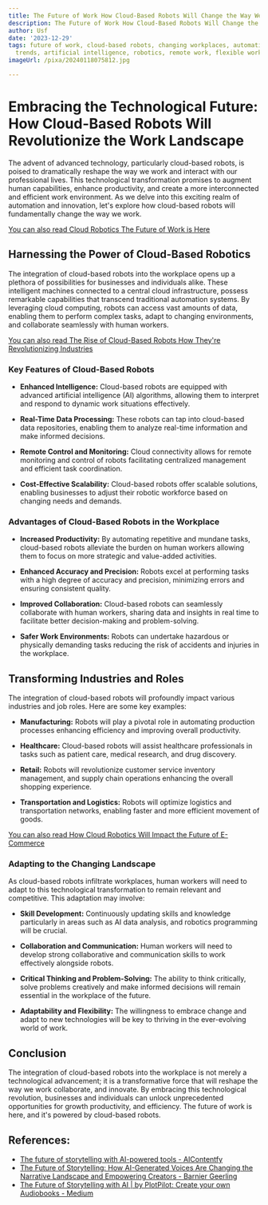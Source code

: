 ```yaml
---
title: The Future of Work How Cloud-Based Robots Will Change the Way We Work
description: The Future of Work How Cloud-Based Robots Will Change the Way We Work
author: Usf
date: '2023-12-29'
tags: future of work, cloud-based robots, changing workplaces, automation, technology
  trends, artificial intelligence, robotics, remote work, flexible work, digital transformation
imageUrl: /pixa/20240118075812.jpg

---
```

# Embracing the Technological Future: How Cloud-Based Robots Will Revolutionize  the Work Landscape

The advent of advanced technology, particularly cloud-based robots, is poised to  dramatically reshape the way we work  and interact with our professional lives. This technological transformation promises to augment human capabilities, enhance  productivity, and create a more interconnected and efficient work environment. As we delve into this exciting realm of automation and innovation, let's explore how cloud-based robots  will fundamentally change the way we work.

[You can  also read Cloud Robotics The Future of Work is Here](Cloud%20Robotics%20The%20Future%20of%20Work%20is%20Here)


## Harnessing the Power of  Cloud-Based Robotics

The integration of cloud-based robots into the workplace  opens  up a plethora of possibilities for businesses and  individuals alike. These intelligent machines connected to  a central cloud infrastructure, possess remarkable capabilities that transcend traditional automation systems. By leveraging  cloud computing, robots can  access vast amounts of data, enabling them to perform complex tasks, adapt to changing environments, and collaborate seamlessly with human workers.

[You  can also read The Rise of Cloud-Based Robots  How They're Revolutionizing  Industries](The%20Rise%20of%20Cloud-Based%20Robots%20How%20They%27re%20Revolutionizing%20Industries)


### Key Features of Cloud-Based Robots

* **Enhanced Intelligence:** Cloud-based robots are equipped with advanced  artificial intelligence (AI) algorithms, allowing them to interpret and respond to dynamic work situations effectively.

* **Real-Time Data Processing:** These robots can tap into  cloud-based data  repositories, enabling them to analyze real-time information  and make informed decisions.

* **Remote Control and Monitoring:** Cloud connectivity allows for  remote monitoring and control of robots  facilitating centralized management  and efficient task coordination.

* **Cost-Effective Scalability:** Cloud-based robots offer scalable solutions, enabling businesses to adjust their robotic workforce based on changing  needs and demands.

### Advantages of Cloud-Based Robots  in the Workplace

* **Increased Productivity:** By  automating  repetitive and mundane tasks, cloud-based robots alleviate the  burden on human workers allowing them to focus  on more strategic  and value-added activities.

* **Enhanced Accuracy and Precision:** Robots excel at performing tasks with a high degree of accuracy  and precision, minimizing errors and ensuring consistent  quality.

* **Improved Collaboration:** Cloud-based robots can seamlessly collaborate with human  workers, sharing data and insights in real time to facilitate better decision-making and problem-solving.

* **Safer  Work Environments:** Robots can undertake  hazardous or physically demanding tasks  reducing the risk of accidents and  injuries in the workplace.

## Transforming Industries and Roles

The integration of cloud-based robots will profoundly impact various industries and job roles. Here  are some key examples:

* **Manufacturing:**  Robots will play a pivotal role  in automating production processes enhancing efficiency and improving  overall productivity.

* **Healthcare:** Cloud-based robots will assist healthcare professionals in tasks such as  patient care, medical research, and drug discovery.

* **Retail:** Robots will revolutionize customer service inventory management, and supply chain operations enhancing the overall shopping experience.

* **Transportation and Logistics:** Robots will optimize logistics and transportation networks, enabling  faster and  more efficient movement  of goods.

[You can also read How Cloud Robotics Will Impact the Future of E-Commerce](How%20Cloud%20Robotics%20Will%20Impact%20the%20Future%20of%20E-Commerce)


### Adapting to the Changing Landscape

As  cloud-based robots  infiltrate workplaces, human workers will need to adapt to this  technological transformation to remain relevant  and competitive. This adaptation  may involve:

* **Skill Development:** Continuously updating  skills and knowledge particularly  in areas such as AI data analysis, and robotics programming will be crucial.

* **Collaboration and Communication:** Human workers will need to develop strong collaborative and communication skills to  work effectively  alongside robots.

* **Critical Thinking and Problem-Solving:** The ability to  think  critically, solve problems creatively and make informed decisions will remain essential  in the workplace  of  the future.

* **Adaptability and Flexibility:** The willingness to embrace change and adapt to new technologies will be key to thriving  in the ever-evolving world of work.

## Conclusion

The integration of cloud-based robots into the workplace is not merely a technological advancement; it  is a transformative force that will reshape the way we work collaborate, and innovate. By embracing this technological revolution,  businesses and individuals can unlock unprecedented opportunities for growth productivity, and efficiency. The future of work is here,  and it's powered by cloud-based robots.

## References:
- [The future of storytelling with AI-powered tools - AIContentfy](https://aicontentfy.com/en/blog/future-of-storytelling-with-ai-powered-tools)
- [The Future of Storytelling: How AI-Generated Voices Are Changing the Narrative Landscape and Empowering Creators - Barnier Geerling](https://barnier.medium.com/the-future-of-storytelling-how-ai-generated-voices-are-changing-the-narrative-landscape-and-7134820d6364)
- [The Future of Storytelling with AI | by PlotPilot: Create your own Audiobooks - Medium](https://medium.com/@plotpilot/the-future-of-storytelling-with-ai-08abb204794c)
